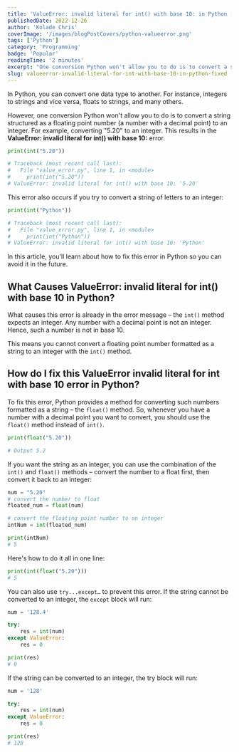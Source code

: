 ```yaml
---
title: 'ValueError: invalid literal for int() with base 10: in Python [Fixed]'
publishedDate: 2022-12-26
author: 'Kolade Chris'
coverImage: '/images/blogPostCovers/python-valueerror.png'
tags: ['Python']
category: 'Programming'
badge: 'Popular'
readingTime: '2 minutes'
excerpt: "One conversion Python won't allow you to do is to convert a string structured as a floating point number (a number with a decimal point) to an integer."
slug: valueerror-invalid-literal-for-int-with-base-10-in-python-fixed
---
```



In Python, you can convert one data type to another. For instance, integers to strings and vice versa, floats to strings, and many others.

However, one conversion Python won't allow you to do is to convert a string structured as a floating point number (a number with a decimal point) to an integer. For example, converting "5.20" to an integer. This results in the **ValueError: invalid literal for int() with base 10:** error.

```py
print(int("5.20"))

# Traceback (most recent call last):
#   File "value_error.py", line 1, in <module>
#     print(int("5.20"))
# ValueError: invalid literal for int() with base 10: '5.20'
```

This error also occurs if you try to convert a string of letters to an integer:

```py
print(int("Python"))

# Traceback (most recent call last):
#   File "value_error.py", line 1, in <module>
#     print(int("Python"))
# ValueError: invalid literal for int() with base 10: 'Python'
```

In this article, you'll learn about how to fix this error in Python so you can avoid it in the future.

## What Causes ValueError: invalid literal for int() with base 10 in Python?

What causes this error is already in the error message – the `int()` method expects an integer. Any number with a decimal point is not an integer. Hence, such a number is not in base 10.

This means you cannot convert a floating point number formatted as a string to an integer with the `int()` method.

## How do I fix this ValueError invalid literal for int with base 10 error in Python?

To fix this error, Python provides a method for converting such numbers formatted as a string – the `float()` method. So, whenever you have a number with a decimal point you want to convert, you should use the `float()` method instead of `int()`.

```py
print(float("5.20"))

# Output 5.2
```

If you want the string as an integer, you can use the combination of the `int()` and `float()` methods – convert the number to a float first, then convert it back to an integer:

```py
num = "5.20"
# convert the number to float
floated_num = float(num)

# convert the floating point number to an integer
intNum = int(floated_num)

print(intNum)
# 5
```

Here's how to do it all in one line:

```py
print(int(float("5.20")))
# 5
```

You can also use `try...except…` to prevent this error. If the string cannot be converted to an integer, the `except` block will run:

```py
num = '128.4'

try:
    res = int(num)
except ValueError:
    res = 0

print(res)
# 0
```

If the string can be converted to an integer, the try block will run:

```py
num = '128'

try:
    res = int(num)
except ValueError:
    res = 0

print(res)
# 128
```

<NewsletterFrameInPost />
